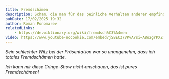 ```yaml
---
title: Fremdschämen
description: Scham, die man für das peinliche Verhalten anderer empfindet.
pubDate: 17/02/2025 19:32
author: Roman Ponomarev
relatedLinks:
    - https://de.wiktionary.org/wiki/fremdsch%C3%A4men
video: https://www.youtube-nocookie.com/embed/jSBEC37VPvA?si=A8o2grPXZT3n9BYg&amp;start=346
---
```


_Sein schlechter Witz bei der Präsentation war so unangenehm, dass ich totales Fremdschämen hatte._

_Ich kann mir diese Cringe-Show nicht anschauen, das ist pures Fremdschämen!_
